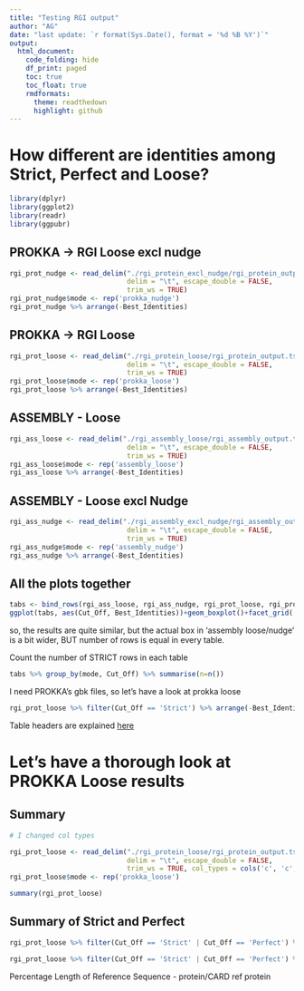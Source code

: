 ```yaml
---
title: "Testing RGI output"
author: "AG"
date: "last update: `r format(Sys.Date(), format = '%d %B %Y')`" 
output:
  html_document:
    code_folding: hide
    df_print: paged
    toc: true
    toc_float: true
    rmdformats:
      theme: readthedown
      highlight: github
---
```


# How different are identities among Strict, Perfect and Loose?

```r
library(dplyr)
library(ggplot2)
library(readr)
library(ggpubr)
```

## PROKKA -> RGI Loose excl nudge

```r
rgi_prot_nudge <- read_delim("./rgi_protein_excl_nudge/rgi_protein_output.tsv", 
                             delim = "\t", escape_double = FALSE, 
                             trim_ws = TRUE)
rgi_prot_nudge$mode <- rep('prokka_nudge')
rgi_prot_nudge %>% arrange(-Best_Identities)
```

## PROKKA -> RGI Loose

```r
rgi_prot_loose <- read_delim("./rgi_protein_loose/rgi_protein_output.tsv", 
                             delim = "\t", escape_double = FALSE, 
                             trim_ws = TRUE)
rgi_prot_loose$mode <- rep('prokka_loose')
rgi_prot_loose %>% arrange(-Best_Identities)
```

## ASSEMBLY - Loose
```r
rgi_ass_loose <- read_delim("./rgi_assembly_loose/rgi_assembly_output.txt", 
                             delim = "\t", escape_double = FALSE, 
                             trim_ws = TRUE)
rgi_ass_loose$mode <- rep('assembly_loose')
rgi_ass_loose %>% arrange(-Best_Identities)
```

## ASSEMBLY - Loose excl Nudge
```r
rgi_ass_nudge <- read_delim("./rgi_assembly_excl_nudge/rgi_assembly_output.txt", 
                             delim = "\t", escape_double = FALSE, 
                             trim_ws = TRUE)
rgi_ass_nudge$mode <- rep('assembly_nudge')
rgi_ass_nudge %>% arrange(-Best_Identities)
```


## All the plots together

```r
tabs <- bind_rows(rgi_ass_loose, rgi_ass_nudge, rgi_prot_loose, rgi_prot_nudge)
ggplot(tabs, aes(Cut_Off, Best_Identities))+geom_boxplot()+facet_grid(.~mode)+ggtitle('DA62920')
```

so, the results are quite similar, but the actual box in 'assembly loose/nudge' is a bit wider, BUT number of rows is equal in every table.

Count the number of STRICT rows in each table

```r
tabs %>% group_by(mode, Cut_Off) %>% summarise(n=n())
```

I need PROKKA's gbk files, so let's have a look at prokka loose

```r
rgi_prot_loose %>% filter(Cut_Off == 'Strict') %>% arrange(-Best_Identities)
```

Table headers are explained [here](https://github.com/arpcard/rgi#rgi-main-tab-delimited-output-details) 

# Let's have a thorough look at PROKKA Loose results

## Summary

```r
# I changed col types

rgi_prot_loose <- read_delim("./rgi_protein_loose/rgi_protein_output.tsv", 
                             delim = "\t", escape_double = FALSE, 
                             trim_ws = TRUE, col_types = cols('c', 'c', 'i', 'i', '?', 'f', 'd', 'd', 'f', 'd', 'f', 'f', 'f', 'f', 'f', 'f', 'l', 'f', 'c', 'c', 'd', 'f', 'l', 'l'))
rgi_prot_loose$mode <- rep('prokka_loose')

summary(rgi_prot_loose)
```
## Summary of Strict and Perfect

```r
rgi_prot_loose %>% filter(Cut_Off == 'Strict' | Cut_Off == 'Perfect') %>% summary()
```

```r
rgi_prot_loose %>% filter(Cut_Off == 'Strict' | Cut_Off == 'Perfect') %>% arrange(`Percentage Length of Reference Sequence`)

```

Percentage Length of Reference Sequence - protein/CARD ref protein

